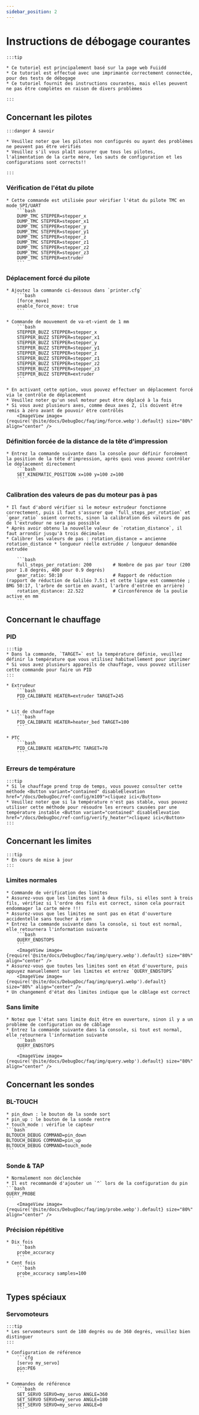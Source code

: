 ```yaml
---
sidebar_position: 2
---
```


# Instructions de débogage courantes

    :::tip

    * Ce tutoriel est principalement basé sur la page web Fuiidd
    * Ce tutoriel est effectué avec une imprimante correctement connectée, pour des tests de débogage
    * Ce tutoriel fournit des instructions courantes, mais elles peuvent ne pas être complètes en raison de divers problèmes

    :::

## Concernant les pilotes

    :::danger À savoir

    * Veuillez noter que les pilotes non configurés ou ayant des problèmes ne peuvent pas être vérifiés
    * Veuillez s'il vous plaît assurer que tous les pilotes, l'alimentation de la carte mère, les sauts de configuration et les configurations sont corrects!!

    :::


### Vérification de l'état du pilote

    * Cette commande est utilisée pour vérifier l'état du pilote TMC en mode SPI/UART
        ```bash
        DUMP_TMC STEPPER=stepper_x
        DUMP_TMC STEPPER=stepper_x1
        DUMP_TMC STEPPER=stepper_y
        DUMP_TMC STEPPER=stepper_y1
        DUMP_TMC STEPPER=stepper_z
        DUMP_TMC STEPPER=stepper_z1
        DUMP_TMC STEPPER=stepper_z2
        DUMP_TMC STEPPER=stepper_z3
        DUMP_TMC STEPPER=extruder
        ```

### Déplacement forcé du pilote

    * Ajoutez la commande ci-dessous dans `printer.cfg`
        ```bash
        [force_move]
        enable_force_move: true
        ```

    * Commande de mouvement de va-et-vient de 1 mm
        ```bash
        STEPPER_BUZZ STEPPER=stepper_x
        STEPPER_BUZZ STEPPER=stepper_x1
        STEPPER_BUZZ STEPPER=stepper_y
        STEPPER_BUZZ STEPPER=stepper_y1
        STEPPER_BUZZ STEPPER=stepper_z
        STEPPER_BUZZ STEPPER=stepper_z1
        STEPPER_BUZZ STEPPER=stepper_z2
        STEPPER_BUZZ STEPPER=stepper_z3
        STEPPER_BUZZ STEPPER=extruder
        ```

    * En activant cette option, vous pouvez effectuer un déplacement forcé via le contrôle de déplacement
    * Veuillez noter qu'un seul moteur peut être déplacé à la fois
    * Si vous avez plusieurs axes, comme deux axes Z, ils doivent être remis à zéro avant de pouvoir être contrôlés
        <ImageView image={require('@site/docs/DebugDoc/faq/img/force.webp').default} size="80%" align="center" />

### Définition forcée de la distance de la tête d'impression

    * Entrez la commande suivante dans la console pour définir forcément la position de la tête d'impression, après quoi vous pouvez contrôler le déplacement directement
        ```bash
        SET_KINEMATIC_POSITION x=100 y=100 z=100
        ```
### Calibration des valeurs de pas du moteur pas à pas
    * Il faut d'abord vérifier si le moteur extrudeur fonctionne correctement, puis il faut s'assurer que `full_steps_per_rotation` et `gear_ratio` soient corrects, sinon la calibration des valeurs de pas de l'extrudeur ne sera pas possible
    * Après avoir obtenu la nouvelle valeur de `rotation_distance`, il faut arrondir jusqu'à trois décimales
    * Calibrer les valeurs de pas : rotation_distance = ancienne rotation_distance * longueur réelle extrudée / longueur demandée extrudée
    
        ```bash
        full_steps_per_rotation: 200        # Nombre de pas par tour (200 pour 1.8 degrés, 400 pour 0.9 degrés)
        gear_ratio: 50:10                   # Rapport de réduction (rapport de réduction de Galiléo 7.5:1 et cette ligne est commentée ; BMG 50:17, l'arbre de sortie en avant, l'arbre d'entrée en arrière)
        rotation_distance: 22.522           # Circonférence de la poulie active en mm
        ```
## Concernant le chauffage

### PID
    :::tip
    * Dans la commande, `TARGET=` est la température définie, veuillez définir la température que vous utilisez habituellement pour imprimer
    * Si vous avez plusieurs appareils de chauffage, vous pouvez utiliser cette commande pour faire un PID
    :::

    * Extrudeur
        ```bash
        PID_CALIBRATE HEATER=extruder TARGET=245
        ```

    * Lit de chauffage
        ```bash
        PID_CALIBRATE HEATER=heater_bed TARGET=100
        ```

    * PTC
        ```bash
        PID_CALIBRATE HEATER=PTC TARGET=70
        ```

### Erreurs de température

    :::tip
    * Si le chauffage prend trop de temps, vous pouvez consulter cette méthode <Button variant="contained" disableElevation href="/docs/DebugDoc/ref-config/m109">cliquez ici</Button>
    * Veuillez noter que si la température n'est pas stable, vous pouvez utiliser cette méthode pour résoudre les erreurs causées par une température instable <Button variant="contained" disableElevation href="/docs/DebugDoc/ref-config/verify_heater">cliquez ici</Button>
    :::

## Concernant les limites

    :::tip
    * En cours de mise à jour
    :::

### Limites normales
    * Commande de vérification des limites
    * Assurez-vous que les limites sont à deux fils, si elles sont à trois fils, vérifiez si l'ordre des fils est correct, sinon cela pourrait endommager la carte mère !!!
    * Assurez-vous que les limites ne sont pas en état d'ouverture accidentelle sans toucher à rien
    * Entrez la commande suivante dans la console, si tout est normal, elle retournera l'information suivante
        ```bash
        QUERY_ENDSTOPS
        ```
        <ImageView image={require('@site/docs/DebugDoc/faq/img/query.webp').default} size="80%" align="center" />
    * Assurez-vous que toutes les limites sont en état d'ouverture, puis appuyez manuellement sur les limites et entrez `QUERY_ENDSTOPS`
        <ImageView image={require('@site/docs/DebugDoc/faq/img/query1.webp').default} size="80%" align="center" />
    * Un changement d'état des limites indique que le câblage est correct

### Sans limite
    * Notez que l'état sans limite doit être en ouverture, sinon il y a un problème de configuration ou de câblage
    * Entrez la commande suivante dans la console, si tout est normal, elle retournera l'information suivante
        ```bash
        QUERY_ENDSTOPS
        ```
        <ImageView image={require('@site/docs/DebugDoc/faq/img/query.webp').default} size="80%" align="center" />

## Concernant les sondes

### BL-TOUCH

    * pin_down : le bouton de la sonde sort
    * pin_up : le bouton de la sonde rentre
    * touch_mode : vérifie le capteur
    ```bash
    BLTOUCH_DEBUG COMMAND=pin_down
    BLTOUCH_DEBUG COMMAND=pin_up
    BLTOUCH_DEBUG COMMAND=touch_mode
    ```

### Sonde & TAP

    * Normalement non déclenchée
    * Il est recommandé d'ajouter un `^` lors de la configuration du pin
    ```bash
    QUERY_PROBE
    ```
        <ImageView image={require('@site/docs/DebugDoc/faq/img/probe.webp').default} size="80%" align="center" />

### Précision répétitive
    * Dix fois
        ```bash
        probe_accuracy
        ```
    * Cent fois
        ```bash
        probe_accuracy samples=100
        ```

## Types spéciaux

### Servomoteurs

    :::tip
    * Les servomoteurs sont de 180 degrés ou de 360 degrés, veuillez bien distinguer
    :::

    * Configuration de référence
        ```cfg
        [servo my_servo]
        pin:PE6
        ```

    * Commandes de référence
        ```bash
        SET_SERVO SERVO=my_servo ANGLE=360
        SET_SERVO SERVO=my_servo ANGLE=180
        SET_SERVO SERVO=my_servo ANGLE=0
        ```
